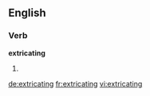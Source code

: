 ==English==

===Verb===
'''extricating'''

# {{present participle of|[[extricate]]}}

[[de:extricating]]
[[fr:extricating]]
[[vi:extricating]]